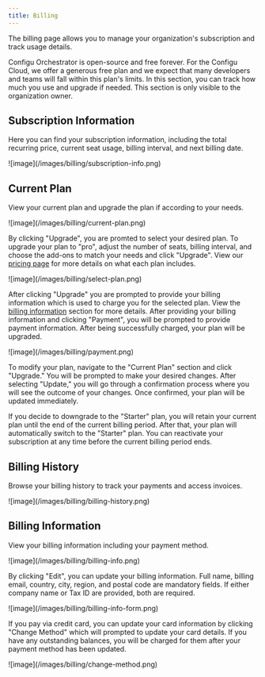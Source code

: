 ```yaml
---
title: Billing
---
```


The billing page allows you to manage your organization's subscription and track usage details.

<Note>
  Configu Orchestrator is open-source and free forever. For the Configu Cloud, we offer a generous free plan and we
  expect that many developers and teams will fall within this plan's limits. In this section, you can track how much you
  use and upgrade if needed. This section is only visible to the organization owner.
</Note>

## Subscription Information

Here you can find your subscription information, including the total recurring price, current seat usage, billing interval, and next billing date.

<Frame>![image](/images/billing/subscription-info.png)</Frame>

## Current Plan

View your current plan and upgrade the plan if according to your needs.

<Frame>![image](/images/billing/current-plan.png)</Frame>

By clicking "Upgrade", you are promted to select your desired plan. To upgrade your plan to "pro", adjust the number of seats, billing interval, and choose the add-ons to match your needs and click "Upgrade". View our [pricing page](https://configu.com/pricing) for more details on what each plan includes.

<Frame>![image](/images/billing/select-plan.png)</Frame>

After clicking "Upgrade" you are prompted to provide your billing information which is used to charge you for the selected plan. View the [billing information](#billing-information) section for more details. After providing your billing information and clicking "Payment", you will be prompted to provide payment information. After being successfully charged, your plan will be upgraded.

<Frame>![image](/images/billing/payment.png)</Frame>

To modify your plan, navigate to the "Current Plan" section and click "Upgrade." You will be prompted to make your desired changes. After selecting "Update," you will go through a confirmation process where you will see the outcome of your changes. Once confirmed, your plan will be updated immediately.

If you decide to downgrade to the "Starter" plan, you will retain your current plan until the end of the current billing period. After that, your plan will automatically switch to the "Starter" plan. You can reactivate your subscription at any time before the current billing period ends.

## Billing History

Browse your billing history to track your payments and access invoices.

<Frame>![image](/images/billing/billing-history.png)</Frame>

## Billing Information

View your billing information including your payment method.

<Frame>![image](/images/billing/billing-info.png)</Frame>

By clicking "Edit", you can update your billing information. Full name, billing email, country, city, region, and postal code are mandatory fields. If either company name or Tax ID are provided, both are required.

<Frame>![image](/images/billing/billing-info-form.png)</Frame>

If you pay via credit card, you can update your card information by clicking "Change Method" which will prompted to update your card details. If you have any outstanding balances, you will be charged for them after your payment method has been updated.

<Frame>![image](/images/billing/change-method.png)</Frame>
